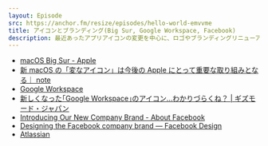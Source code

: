 ```yaml
---
layout: Episode
src: https://anchor.fm/resize/episodes/hello-world-emvvme
title: アイコンとブランディング(Big Sur, Google Workspace, Facebook)
description: 最近あったアプリアイコンの変更を中心に、ロゴやブランディングリニューアルの難しさについて話しました。
---
```


- [macOS Big Sur - Apple](https://www.apple.com/jp/macos/big-sur/)
- [新 macOS の「変なアイコン」は今後の Apple にとって重要な取り組みとなる｜ note](https://note.com/apple_design/n/nbd08e3184f08)
- [Google Workspace](https://workspace.google.co.jp/)
- [新しくなった｢Google Workspace｣のアイコン...わかりづらくね？ | ギズモード・ジャパン](https://www.gizmodo.jp/2020/10/googleworkspace.html)
- [Introducing Our New Company Brand - About Facebook](https://about.fb.com/news/2019/11/introducing-our-new-company-brand/)
- [Designing the Facebook company brand — Facebook Design](https://design.facebook.com/stories/designing-the-facebook-company-brand/)
- [Atlassian](https://www.atlassian.com/ja/company/news/press-kit)
